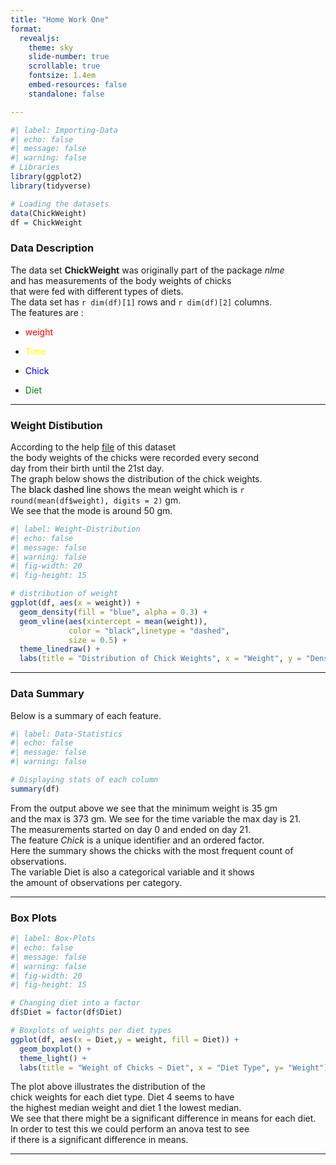 ```yaml
---
title: "Home Work One"
format:
  revealjs: 
    theme: sky
    slide-number: true
    scrollable: true
    fontsize: 1.4em
    embed-resources: false
    standalone: false

---
```


```r
#| label: Importing-Data
#| echo: false
#| message: false
#| warning: false
# Libraries
library(ggplot2)
library(tidyverse)

# Loading the datasets
data(ChickWeight)
df = ChickWeight
```

### Data Description

The data set **ChickWeight** was originally part of the package *nlme*   
and has measurements of the body weights of chicks     
that were fed with different types of diets.    
The data set has `r dim(df)[1]` rows and `r dim(df)[2]` columns.    
The features are :   

 + <span style="color: red;">weight</span>

 + <span style="color: yellow;">Time</span>

 +  <span style="color: blue;">Chick</span>

 +  <span style="color: green;">Diet</span>

 
***

### Weight Distibution

According to the help [file](https://www.rdocumentation.org/packages/datasets/versions/3.6.2/topics/ChickWeight) of this dataset       
the body weights of the chicks were recorded every second     
day from their birth until the 21st day.    
The graph below shows the distribution of the chick weights.     
The <span style="color: black;">black dashed line</span> shows the mean weight which is `r round(mean(df$weight), digits = 2)` gm.     
We see that the mode is around 50 gm.    

```r
#| label: Weight-Distribution
#| echo: false
#| message: false
#| warning: false
#| fig-width: 20
#| fig-height: 15

# distribution of weight
ggplot(df, aes(x = weight)) +
  geom_density(fill = "blue", alpha = 0.3) + 
  geom_vline(aes(xintercept = mean(weight)),
             color = "black",linetype = "dashed",
             size = 0.5) +
  theme_linedraw() +
  labs(title = "Distribution of Chick Weights", x = "Weight", y = "Density")
```

***

### Data Summary

Below is a summary of each feature.

```r
#| label: Data-Statistics
#| echo: false
#| message: false
#| warning: false

# Displaying stats of each column
summary(df)
```

From the output above we see that the minimum weight is 35 gm   
and the max is 373 gm. We see for the time variable the max day is 21.   
The measurements started on day 0 and ended on day 21.   
The feature *Chick* is a unique identifier and an ordered factor.   
Here the summary shows the chicks with the most frequent count of observations.    
The variable Diet is also a categorical variable and it shows   
the amount of observations per category.

***

### Box Plots

```r
#| label: Box-Plots
#| echo: false
#| message: false
#| warning: false
#| fig-width: 20
#| fig-height: 15

# Changing diet into a factor
df$Diet = factor(df$Diet)

# Boxplots of weights per diet types
ggplot(df, aes(x = Diet,y = weight, fill = Diet)) +
  geom_boxplot() +
  theme_light() +
  labs(title = "Weight of Chicks ~ Diet", x = "Diet Type", y= "Weight")
```

The plot above illustrates the distribution of the      
chick weights for each diet type. Diet 4 seems to have        
the highest median weight and diet 1 the lowest median.    
We see that there might be a significant difference in means for each diet.   
In order to test this we could perform an anova test to see         
if there is a significant difference in means.      

***

